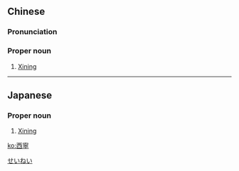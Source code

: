 ==Chinese==
{{zh-forms|s=西宁}}

===Pronunciation===
{{zh-pron
|m=Xīníng
|c=sai1 ning4
|mn=Se-lêng
|cat=pn
}}

===Proper noun===
{{zh-proper noun}}

# [[Xining]]

----

==Japanese==
{{ja-kanjitab|せい|ねい|yomi=o}}

===Proper noun===
{{ja-pos|せいねい|proper}}

# [[Xining]] {{gloss|a city of China}}

[[Category:ja:Cities|せいねい]]

[[ko:西寧]]